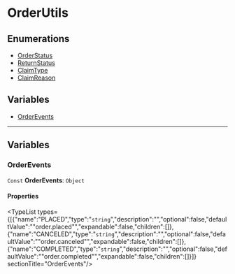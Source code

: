 
# OrderUtils

## Enumerations

- [OrderStatus](../OrderUtils/enums/utils.OrderUtils.OrderStatus/page.mdx)
- [ReturnStatus](../OrderUtils/enums/utils.OrderUtils.ReturnStatus/page.mdx)
- [ClaimType](../OrderUtils/enums/utils.OrderUtils.ClaimType/page.mdx)
- [ClaimReason](../OrderUtils/enums/utils.OrderUtils.ClaimReason/page.mdx)

## Variables

- [OrderEvents](page.mdx#orderevents)

___

## Variables

### OrderEvents

 `Const` **OrderEvents**: `Object`

#### Properties

<TypeList types={[{"name":"PLACED","type":"`string`","description":"","optional":false,"defaultValue":"\"order.placed\"","expandable":false,"children":[]},{"name":"CANCELED","type":"`string`","description":"","optional":false,"defaultValue":"\"order.canceled\"","expandable":false,"children":[]},{"name":"COMPLETED","type":"`string`","description":"","optional":false,"defaultValue":"\"order.completed\"","expandable":false,"children":[]}]}  sectionTitle="OrderEvents"/>
